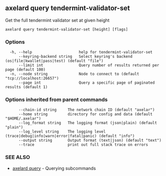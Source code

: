 ## axelard query tendermint-validator-set

Get the full tendermint validator set at given height

```
axelard query tendermint-validator-set [height] [flags]
```

### Options

```
  -h, --help                     help for tendermint-validator-set
      --keyring-backend string   Select keyring's backend (os|file|kwallet|pass|test) (default "file")
      --limit int                Query number of results returned per page (default 100)
  -n, --node string              Node to connect to (default "tcp://localhost:26657")
      --page int                 Query a specific page of paginated results (default 1)
```

### Options inherited from parent commands

```
      --chain-id string     The network chain ID (default "axelar")
      --home string         directory for config and data (default "$HOME/.axelar")
      --log_format string   The logging format (json|plain) (default "plain")
      --log_level string    The logging level (trace|debug|info|warn|error|fatal|panic) (default "info")
      --output string       Output format (text|json) (default "text")
      --trace               print out full stack trace on errors
```

### SEE ALSO

- [axelard query](/cli-docs/v0_32_0/axelard_query) - Querying subcommands
